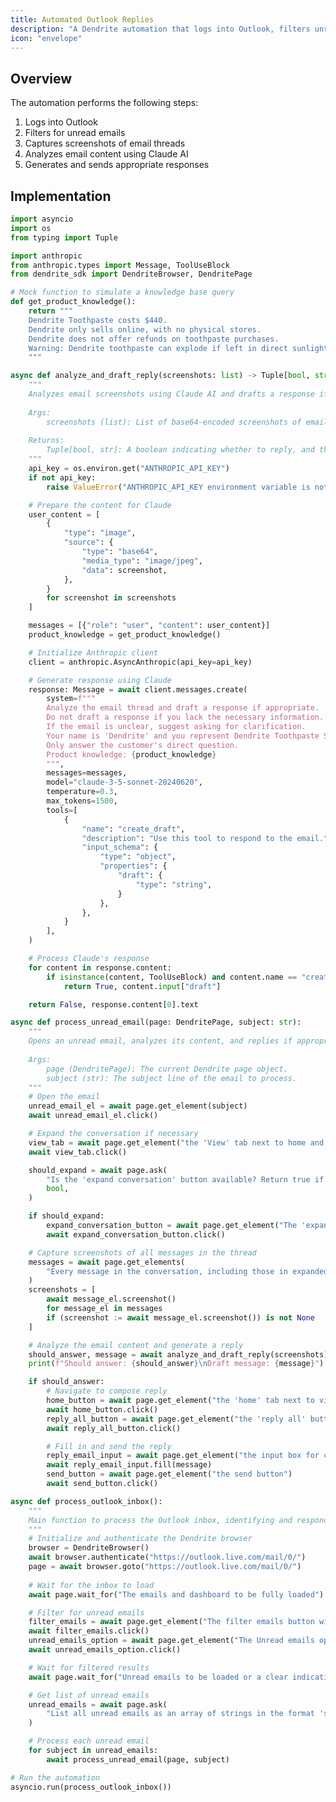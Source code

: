 ```yaml
---
title: Automated Outlook Replies
description: "A Dendrite automation that logs into Outlook, filters unread emails, and automatically replies to them"
icon: "envelope"
---
```


## Overview

The automation performs the following steps:
1. Logs into Outlook
2. Filters for unread emails
3. Captures screenshots of email threads
4. Analyzes email content using Claude AI
5. Generates and sends appropriate responses


## Implementation

```python
import asyncio
import os
from typing import Tuple

import anthropic
from anthropic.types import Message, ToolUseBlock
from dendrite_sdk import DendriteBrowser, DendritePage

# Mock function to simulate a knowledge base query
def get_product_knowledge():
    return """
    Dendrite Toothpaste costs $440.
    Dendrite only sells online, with no physical stores.
    Dendrite does not offer refunds on toothpaste purchases.
    Warning: Dendrite toothpaste can explode if left in direct sunlight for extended periods.
    """

async def analyze_and_draft_reply(screenshots: list) -> Tuple[bool, str]:
    """
    Analyzes email screenshots using Claude AI and drafts a response if appropriate.
    
    Args:
        screenshots (list): List of base64-encoded screenshots of email messages.
    
    Returns:
        Tuple[bool, str]: A boolean indicating whether to reply, and the drafted reply text.
    """
    api_key = os.environ.get("ANTHROPIC_API_KEY")
    if not api_key:
        raise ValueError("ANTHROPIC_API_KEY environment variable is not set")

    # Prepare the content for Claude
    user_content = [
        {
            "type": "image",
            "source": {
                "type": "base64",
                "media_type": "image/jpeg",
                "data": screenshot,
            },
        }
        for screenshot in screenshots
    ]

    messages = [{"role": "user", "content": user_content}]
    product_knowledge = get_product_knowledge()

    # Initialize Anthropic client
    client = anthropic.AsyncAnthropic(api_key=api_key)

    # Generate response using Claude
    response: Message = await client.messages.create(
        system=f"""
        Analyze the email thread and draft a response if appropriate. 
        Do not draft a response if you lack the necessary information.
        If the email is unclear, suggest asking for clarification.
        Your name is 'Dendrite' and you represent Dendrite Toothpaste Supreme.
        Only answer the customer's direct question.
        Product knowledge: {product_knowledge}
        """,
        messages=messages,
        model="claude-3-5-sonnet-20240620",
        temperature=0.3,
        max_tokens=1500,
        tools=[
            {
                "name": "create_draft",
                "description": "Use this tool to respond to the email.",
                "input_schema": {
                    "type": "object",
                    "properties": {
                        "draft": {
                            "type": "string",
                        }
                    },
                },
            }
        ],
    )

    # Process Claude's response
    for content in response.content:
        if isinstance(content, ToolUseBlock) and content.name == "create_draft":
            return True, content.input["draft"]

    return False, response.content[0].text

async def process_unread_email(page: DendritePage, subject: str):
    """
    Opens an unread email, analyzes its content, and replies if appropriate.
    
    Args:
        page (DendritePage): The current Dendrite page object.
        subject (str): The subject line of the email to process.
    """
    # Open the email
    unread_email_el = await page.get_element(subject)
    await unread_email_el.click()

    # Expand the conversation if necessary
    view_tab = await page.get_element("the 'View' tab next to home and help")
    await view_tab.click()

    should_expand = await page.ask(
        "Is the 'expand conversation' button available? Return true if we should click it, false otherwise.",
        bool,
    )

    if should_expand:
        expand_conversation_button = await page.get_element("The 'expand conversation' button")
        await expand_conversation_button.click()

    # Capture screenshots of all messages in the thread
    messages = await page.get_elements(
        "Every message in the conversation, including those in expanded threads"
    )
    screenshots = [
        await message_el.screenshot()
        for message_el in messages
        if (screenshot := await message_el.screenshot()) is not None
    ]

    # Analyze the email content and generate a reply
    should_answer, message = await analyze_and_draft_reply(screenshots)
    print(f"Should answer: {should_answer}\nDraft message: {message}")

    if should_answer:
        # Navigate to compose reply
        home_button = await page.get_element("the 'home' tab next to view and help")
        await home_button.click()
        reply_all_button = await page.get_element("the 'reply all' button next to read/unread")
        await reply_all_button.click()

        # Fill in and send the reply
        reply_email_input = await page.get_element("the input box for composing a reply")
        await reply_email_input.fill(message)
        send_button = await page.get_element("the send button")
        await send_button.click()

async def process_outlook_inbox():
    """
    Main function to process the Outlook inbox, identifying and responding to unread emails.
    """
    # Initialize and authenticate the Dendrite browser
    browser = DendriteBrowser()
    await browser.authenticate("https://outlook.live.com/mail/0/")
    page = await browser.goto("https://outlook.live.com/mail/0/")
    
    # Wait for the inbox to load
    await page.wait_for("The emails and dashboard to be fully loaded")

    # Filter for unread emails
    filter_emails = await page.get_element("The filter emails button with the filter icon")
    await filter_emails.click()
    unread_emails_option = await page.get_element("The Unread emails option in the filter dropdown")
    await unread_emails_option.click()

    # Wait for filtered results
    await page.wait_for("Unread emails to be loaded or a clear indication of no unread emails")

    # Get list of unread emails
    unread_emails = await page.ask(
        "List all unread emails as an array of strings in the format 'sender's name – subject'"
    )

    # Process each unread email
    for subject in unread_emails:
        await process_unread_email(page, subject)

# Run the automation
asyncio.run(process_outlook_inbox())
```
